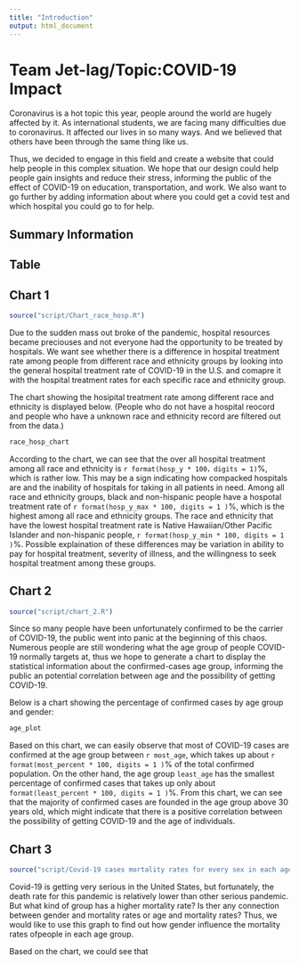 ```yaml
---
title: "Introduction"
output: html_document
---
```


# Team Jet-lag/Topic:COVID-19 Impact

Coronavirus is a hot topic this year, people around the world are hugely affected by it. As international students, we are facing many difficulties due to coronavirus. It affected our lives in so many ways. And we believed that others have been through the same thing like us. 

Thus, we decided to engage in this field and create a website that could help people in this complex situation. We hope that our design could help people gain insights and reduce their stress, informing the public of the effect of COVID-19 on education, transportation, and work. We also want to go further by adding information about where you could get a covid test and which hospital you could go to for help. 



## Summary Information




## Table





## Chart 1
```r
source("script/Chart_race_hosp.R")
```
Due to the sudden mass out broke of the pandemic, hospital resources became 
preciouses and not everyone had the opportunity to be treated by hospitals. We
want see whether there is a difference in hospital treatment rate among people 
from different race and ethnicity groups by looking into the general hospital
treatment rate of COVID-19 in the U.S. and comapre it with the hospital 
treatment rates for each specific race and ethnicity group.

The chart showing the hosipital treatment rate among different race and 
ethnicity is displayed below.
(People who do not have a hospital reocord and people who have a unknown race
and ethnicity record are filtered out from the data.)
```r
race_hosp_chart
```
According to the chart, we can see that the over all hospital treatment among 
all race and ethnicity is `r format(hosp_y * 100，digits = 1) `%, which is 
rather low. This may be a sign indicating how compacked hospitals are and the 
inability of hospitals for taking in all patients in need. Among all race and
ethnicity groups, black and non-hispanic people have a hospotal treatment rate 
of `r format(hosp_y_max * 100, digits = 1 )`%, which is the highest among all 
race and ethnicity groups. The race and ethnicity that have the lowest hospital
treatment rate is Native Hawaiian/Other Pacific Islander and non-hispanic 
people, `r format(hosp_y_min * 100, digits = 1 )`%. Possible explaination of 
these differences may be variation in ability to pay for hospital treatment, 
severity of illness, and the willingness to seek hospital treatment among these
groups.



## Chart 2
```r
source("script/chart_2.R")
```
Since so many people have been unfortunately confirmed to be the carrier of COVID-19, the public went into panic at the beginning of this chaos. Numerous people are still wondering what the age group of people COVID-19 normally targets at, thus we hope to generate a chart to display the statistical information about the confirmed-cases age group, informing the public an potential correlation between age and the possibility of getting COVID-19.

Below is a chart showing the percentage of confirmed cases by age group and gender:
```r
age_plot
```

Based on this chart, we can easily observe that most of COVID-19 cases are confirmed at the age group between `r most_age`, which takes up about `r format(most_percent * 100, digits = 1 )`% of the total confirmed population. On the other hand, the age group `least_age` has the smallest percentage of confirmed cases that takes up only about `format(least_percent * 100, digits = 1 )`%. From this chart, we can see that the majority of confirmed cases are founded in the age group above 30 years old, which might indicate that there is a positive correlation between the possibility of getting COVID-19 and the age of individuals.



## Chart 3

```r
source("script/Covid-19 cases mortality rates for every sex in each age group.R")
```
Covid-19 is getting very serious in the United States, but fortunately, the death rate for this pandemic
is relatively lower than other serious pandemic. But what kind of group has a higher mortality rate? Is
ther any connection between gender and mortality rates or age and mortality rates? Thus, we would like to 
use this graph to find out how gender influence the mortality rates ofpeople in each age group. 

Based on the chart, we could see that 




